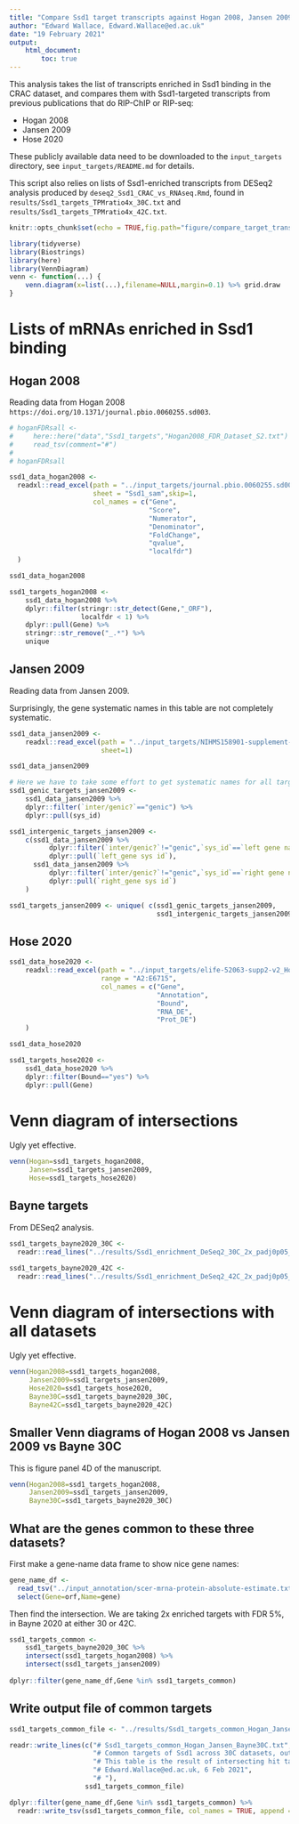 ```yaml
---
title: "Compare Ssd1 target transcripts against Hogan 2008, Jansen 2009, Hose 2020"
author: "Edward Wallace, Edward.Wallace@ed.ac.uk"
date: "19 February 2021"
output: 
    html_document:
        toc: true
---
```


This analysis takes the list of transcripts enriched in Ssd1 binding in the CRAC dataset, and compares them with Ssd1-targeted transcripts from previous publications that do RIP-ChIP or RIP-seq:

* Hogan 2008 
* Jansen 2009
* Hose 2020

These publicly available data need to be downloaded to the `input_targets` directory, see `input_targets/README.md` for details.

This script also relies on lists of Ssd1-enriched transcripts from DESeq2 analysis produced by `deseq2_Ssd1_CRAC_vs_RNAseq.Rmd`, found in `results/Ssd1_targets_TPMratio4x_30C.txt`
and `results/Ssd1_targets_TPMratio4x_42C.txt`.

```r
knitr::opts_chunk$set(echo = TRUE,fig.path="figure/compare_target_transcripts-")

library(tidyverse)
library(Biostrings)
library(here)
library(VennDiagram)
venn <- function(...) {
    venn.diagram(x=list(...),filename=NULL,margin=0.1) %>% grid.draw
}
```

# Lists of mRNAs enriched in Ssd1 binding

## Hogan 2008

Reading data from Hogan 2008 `https://doi.org/10.1371/journal.pbio.0060255.sd003`.

```r
# hoganFDRsall <- 
#     here::here("data","Ssd1_targets","Hogan2008_FDR_Dataset_S2.txt") %>%
#     read_tsv(comment="#")
# 
# hoganFDRsall

ssd1_data_hogan2008 <-
  readxl::read_excel(path = "../input_targets/journal.pbio.0060255.sd003_Hogan2008_Dataset_S3.xls",
                     sheet = "Ssd1_sam",skip=1,
                     col_names = c("Gene",
                                   "Score",
                                   "Numerator",
                                   "Denominator",
                                   "FoldChange",
                                   "qvalue",
                                   "localfdr")
  )

ssd1_data_hogan2008

ssd1_targets_hogan2008 <- 
    ssd1_data_hogan2008 %>%
    dplyr::filter(stringr::str_detect(Gene,"_ORF"), 
                  localfdr < 1) %>%
    dplyr::pull(Gene) %>%
    stringr::str_remove("_.*") %>%
    unique
```

## Jansen 2009

Reading data from Jansen 2009.

Surprisingly, the gene systematic names in this table are not completely systematic.

```r
ssd1_data_jansen2009 <-
    readxl::read_excel(path = "../input_targets/NIHMS158901-supplement-02.xls",
                       sheet=1)

ssd1_data_jansen2009 

# Here we have to take some effort to get systematic names for all targets
ssd1_genic_targets_jansen2009 <- 
    ssd1_data_jansen2009 %>%
    dplyr::filter(`inter/genic?`=="genic") %>%
    dplyr::pull(sys_id)

ssd1_intergenic_targets_jansen2009 <- 
    c(ssd1_data_jansen2009 %>%
          dplyr::filter(`inter/genic?`!="genic",`sys_id`==`left gene name`) %>%
          dplyr::pull(`left_gene sys id`),
      ssd1_data_jansen2009 %>%
          dplyr::filter(`inter/genic?`!="genic",`sys_id`==`right gene name`) %>%
          dplyr::pull(`right_gene sys id`)
    )

ssd1_targets_jansen2009 <- unique( c(ssd1_genic_targets_jansen2009,
                                     ssd1_intergenic_targets_jansen2009) )
```

## Hose 2020

```r
ssd1_data_hose2020 <-
    readxl::read_excel(path = "../input_targets/elife-52063-supp2-v2_Hose2020.xlsx",
                       range = "A2:E6715",
                       col_names = c("Gene",
                                     "Annotation",
                                     "Bound",
                                     "RNA_DE",
                                     "Prot_DE")
    )

ssd1_data_hose2020

ssd1_targets_hose2020 <- 
    ssd1_data_hose2020 %>%
    dplyr::filter(Bound=="yes") %>%
    dplyr::pull(Gene)
```

# Venn diagram of intersections

Ugly yet effective.

```r
venn(Hogan=ssd1_targets_hogan2008,
     Jansen=ssd1_targets_jansen2009,
     Hose=ssd1_targets_hose2020)
```


## Bayne targets

From DESeq2 analysis.

```r
ssd1_targets_bayne2020_30C <- 
  readr::read_lines("../results/Ssd1_enrichment_DeSeq2_30C_2x_padj0p05_genesonly.txt")

ssd1_targets_bayne2020_42C <- 
  readr::read_lines("../results/Ssd1_enrichment_DeSeq2_42C_2x_padj0p05_genesonly.txt")
```


# Venn diagram of intersections with all datasets

Ugly yet effective.

```r
venn(Hogan2008=ssd1_targets_hogan2008,
     Jansen2009=ssd1_targets_jansen2009,
     Hose2020=ssd1_targets_hose2020,
     Bayne30C=ssd1_targets_bayne2020_30C,
     Bayne42C=ssd1_targets_bayne2020_42C)
```


## Smaller Venn diagrams of Hogan 2008 vs Jansen 2009 vs Bayne 30C

This is figure panel 4D of the manuscript.

```r
venn(Hogan2008=ssd1_targets_hogan2008,
     Jansen2009=ssd1_targets_jansen2009,
     Bayne30C=ssd1_targets_bayne2020_30C)
```


## What are the genes common to these three datasets?

First make a gene-name data frame to show nice gene names:

```r
gene_name_df <- 
  read_tsv("../input_annotation/scer-mrna-protein-absolute-estimate.txt",comment="#") %>%
  select(Gene=orf,Name=gene)
```

Then find the intersection. We are taking 2x enriched targets with FDR 5%, in Bayne 2020 at either 30 or 42C.

```r
ssd1_targets_common <- 
    ssd1_targets_bayne2020_30C %>%
    intersect(ssd1_targets_hogan2008) %>%
    intersect(ssd1_targets_jansen2009)
    
dplyr::filter(gene_name_df,Gene %in% ssd1_targets_common)
```

## Write output file of common targets

```r
ssd1_targets_common_file <- "../results/Ssd1_targets_common_Hogan_Jansen_Bayne30C.txt"

readr::write_lines(c("# Ssd1_targets_common_Hogan_Jansen_Bayne30C.txt",
                     "# Common targets of Ssd1 across 30C datasets, output from compare_target_transcripts.Rmd",
                     "# This table is the result of intersecting hit tables from Hogan 2008, Jansen 2009, and Bayne 2021 (this paper) list in `Ssd1_enrichment_DeSeq2_30C_2x_padj0p05_genesonly.txt`",
                     "# Edward.Wallace@ed.ac.uk, 6 Feb 2021",
                     "# "),
                   ssd1_targets_common_file)

dplyr::filter(gene_name_df,Gene %in% ssd1_targets_common) %>%
  readr::write_tsv(ssd1_targets_common_file, col_names = TRUE, append = TRUE)
```